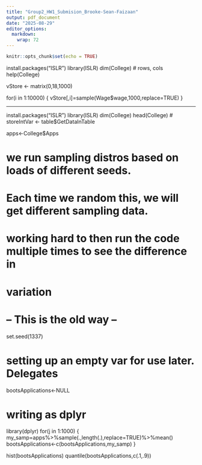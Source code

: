 ```yaml
---
title: "Group2_HW1_Submision_Brooke-Sean-Faizaan"
output: pdf_document
date: "2025-08-29"
editor_options: 
  markdown: 
    wrap: 72
---
```


```r
knitr::opts_chunk$set(echo = TRUE)
```

install.packages("ISLR") 
library(ISLR) 
dim(College) # rows, cols
help(College)

vStore <- matrix(0,18,1000) 

for(i in 1:10000)
{ 
  vStore[,i]=sample(Wage$wage,1000,replace=TRUE) 
}

---

install.packages("ISLR")
library(ISLR)
dim(College)
head(College)
# storeIntVar <- table$GetDataInTable


apps<-College$Apps

# we run sampling distros based on loads of different seeds. 
# Each time we random this, we will get different sampling data. 
# working hard to then run the code multiple times to see the difference in
# variation 

# -- This is the old way -- 
set.seed(1337)

# setting up an empty var for use later. Delegates 
bootsApplications<-NULL

# writing as dplyr
library(dplyr)
for(j in 1:1000)
{
  my_samp=apps%>%sample(.,length(.),replace=TRUE)%>%mean()
  bootsApplications<-c(bootsApplications,my_samp)
}

hist(bootsApplications)
quantile(bootsApplications,c(.1,.9))